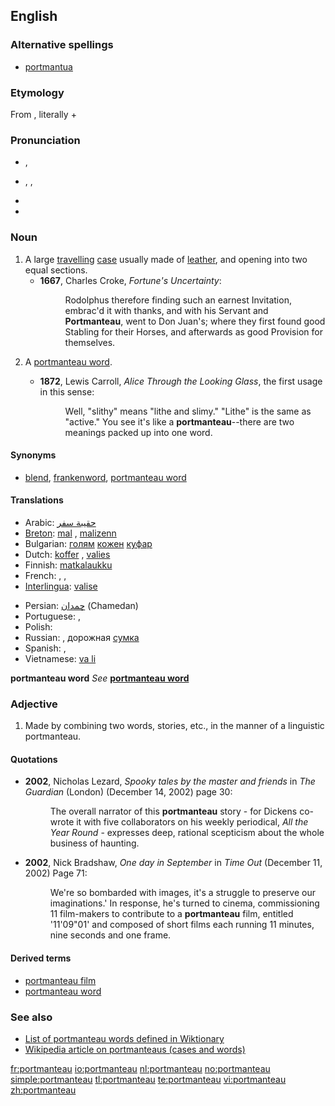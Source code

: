 {{was wotd|2007|March|8}}
==English==
{{wikipedia}}

===Alternative spellings===
* {{sense|travelling case}} [[portmantua]]

===Etymology===
From {{F.}} {{term|portemanteau|lang=fr}}, literally {{term|porte||carry}} + {{term|manteau|lang=fr||coat}}

===Pronunciation===
*{{a|RP}} {{IPA|/pɔːtˈmæn.təʊ/}}, {{SAMPA|/pO:t"m{nt@U/}}
*{{a|US}} {{enPR|pôrt'măntō}}, {{IPA|/pɔːrtˈmæntoʊ/}}, {{SAMPA|/pO:rt"m{ntou/}}
*{{audio|en-us-portmanteau-1.ogg|Audio 1 (US)}}
*{{audio|en-us-portmanteau-2.ogg|Audio 2 (US)}}

===Noun===
{{en-noun|pl2=portmanteaux}}

# A large [[travel]]ling [[case]] usually made of [[leather]], and opening into two equal sections.
#*'''1667''', Charles Croke, ''Fortune's Uncertainty'':
#*: Rodolphus therefore finding such an earnest Invitation, embrac'd it with thanks, and with his Servant and '''Portmanteau''', went to Don Juan's; where they first found good Stabling for their Horses, and afterwards as good Provision for themselves.
# {{linguistics}} A [[portmanteau word]].
#* '''1872''', Lewis Carroll, ''Alice Through the Looking Glass'', the first usage in this sense:
#*: Well, "slithy" means "lithe and slimy." "Lithe" is the same as "active." You see it's like a '''portmanteau'''--there are two meanings packed up into one word.

====Synonyms====
* {{sense|portmanteau word}} [[blend]], [[frankenword]], [[portmanteau word]]

====Translations====

{{trans-top|case}}
*Arabic: [[حقيبة سفر]]
*[[Breton]]: [[mal]] {{f}}, [[malizenn]] {{f}}
*Bulgarian: [[голям]] [[кожен]] [[куфар]] {{m}}
*Dutch: [[koffer]] {{f}}, [[valies]] {{f}}
*Finnish: [[matkalaukku]]
*French: {{t|fr|portemanteau|m}}, {{t|fr|valise|f}}, {{t|fr|malle|f}}
*[[Interlingua]]: [[valise#Interlingua|valise]]
{{trans-mid}}
*Persian: [[چمدان]]  (Chamedan)
*Portuguese: {{t|pt|maleta|f}}, {{t|pt|valise|f}}
*Polish: {{t|pl|waliza|f}}
*Russian: {{t|ru|sc=Cyrl|чемодан|tr=čemodan|m}}, дорожная [[сумка]] {{f}}
*Spanish: {{t|es|maleta|f}}, {{t|es|valija|f}}
*Vietnamese: [[va li]]
{{trans-bottom}}

'''portmanteau word'''
''See'' '''[[portmanteau word]]'''

===Adjective===
{{en-adj|-}}

# {{context|used only before a noun|of a word, story, etc.}} Made by combining two words, stories, etc., in the manner of a linguistic portmanteau.

====Quotations====
*'''2002''', Nicholas Lezard, ''Spooky tales by the master and friends'' in ''The Guardian'' (London) (December 14, 2002) page 30:
*: The overall narrator of this '''portmanteau''' story - for Dickens co-wrote it with five collaborators on his weekly periodical, ''All the Year Round'' - expresses deep, rational scepticism about the whole business of haunting.
*'''2002''', Nick Bradshaw, ''One day in September'' in ''Time Out'' (December 11, 2002) Page 71:
*: We're so bombarded with images, it's a struggle to preserve our imaginations.' In response, he's turned to cinema, commissioning 11 film-makers to contribute to a '''portmanteau''' film, entitled '11'09"01' and composed of short films each running 11 minutes, nine seconds and one frame.

====Derived terms====
*[[portmanteau film]]
*[[portmanteau word]]

===See also===
*[[:Category:Portmanteaus|List of portmanteau words defined in Wiktionary]]
*[[w:Portmanteau|Wikipedia article on portmanteaus (cases and words)]]

[[fr:portmanteau]]
[[io:portmanteau]]
[[nl:portmanteau]]
[[no:portmanteau]]
[[simple:portmanteau]]
[[tl:portmanteau]]
[[te:portmanteau]]
[[vi:portmanteau]]
[[zh:portmanteau]]